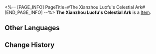 <%-- [PAGE_INFO]
PageTitle=#The Xianzhou Luofu's Celestial Ark#
[END_PAGE_INFO] --%>
{{Item Infobox
|id          = 53025
|image       = Item The Xianzhou Luofu's Celestial Ark.png
|type        = 
|invCategory = Relics
|rarity      = 4
|effect      = 
|description = The Xianzhou Luofu floating above the seas of stars was enclosed within the sphere. Skiffs went to and fro through the Jade Gate just like the celestial movements of stars and moons. Countless people had come here to seek the secrets of immortality, only to return in disappointment.
|source1     = [[Simulated Universe]]: World 3 - Immersion Device Redemption
}}
'''The Xianzhou Luofu's Celestial Ark''' is a [[Item]].

==Other Languages==
{{Other Languages
|en   = The Xianzhou Luofu's Celestial Ark
|zhs  = 罗浮仙舟的天外楼船
|zht  = 羅浮仙舟的天外樓船
|ja   = 羅浮仙舟の天外楼船
|ko   = 나부 선주의 천외 누선
|es   = Arca celestial del Luofu de Xianzhou
|fr   = Arche céleste du Luofu de Xianzhou
|ru   = Звёздный ковчег Лофу Сяньчжоу
|th   = The Xianzhou Luofu's Celestial Ark
|vi   = Tàu Vũ Trụ Xianzhou Luofu
|de   = Die Himmlische Arche der Xianzhou Luofu
|id   = The Xianzhou Luofu's Celestial Ark
|pt   = A Arca Celestial do Luofu do Xianzhou
}}

==Change History==
{{Change History|1.0}}